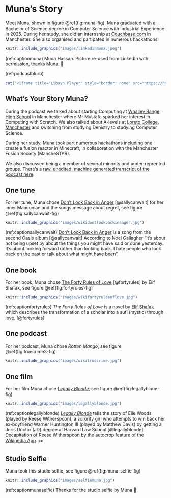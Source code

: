 # Muna's Story {#muna}

Meet Muna, shown in figure \@ref(fig:muna-fig). Muna graduated with a Bachelor of Science degree in Computer Science with Industrial Experience in 2025. During her study, she did an internship at [Couchbase.com](https://en.wikipedia.org/wiki/Couchbase,_Inc.) in Manchester. She also organised and partipated in numerous hackathons.

```r
knitr::include_graphics("images/linkedinmuna.jpeg")
```
(ref:captionmuna) Muna Hassan. Picture re-used from LinkedIn with permission, thanks Muna. 🙏

(ref:podcastblurb)


```r
cat('<iframe title="Libsyn Player" style="border: none" src="https://html5-player.libsyn.com/embed/episode/id/37400465/height/90/theme/custom/thumbnail/yes/direction/forward/render-playlist/no/custom-color/000000/" height="90" width="100%" scrolling="no"  allowfullscreen="" webkitallowfullscreen="true" mozallowfullscreen="true" allowfullscreen="true" msallowfullscreen="true" style="border: none;"></iframe>')
```


## What's Your Story Muna? {#munas-story}

During the podcast we talked about starting Computing at [Whalley Range High School](https://en.wikipedia.org/wiki/Whalley_Range_High_School) in Manchester where Mr Mustafa sparked her interest in Computing with Scratch. We also talked about A-levels at [Loreto College, Manchester](https://en.wikipedia.org/wiki/Loreto_College,_Manchester) and switching from studying Denistry to studying Computer Science.

During her study, Muna took part numerous hackathons including one create a fusion reactor in Minecraft, in collaboration with the Manchester Fusion Society (MancheSTAR).

We also discussed being a member of several minority and under-reprented groups.  There's a [raw, unedited, machine generated transcript of the podcast here](https://github.com/dullhunk/cdyf/blob/master/raw-transcript-muna.md).


## One tune {#munatune}

For her tune, Muna chose [Don't Look Back in Anger](https://en.wikipedia.org/wiki/Don%27t_Look_Back_in_Anger) [@sallycanwait] for her inner Mancunian and the songs message about regret, see figure \@ref(fig:sallycanwait-fig)

```r
knitr::include_graphics("images/wikidontlookbackinanger.jpg")
```
(ref:captionsallycanwait) [Don't Look Back in Anger](https://en.wikipedia.org/wiki/Don%27t_Look_Back_in_Anger) is a song from the second Oasis album [@sallycanwait] According to Noel Gallagher “It's about not being upset by about the things you might have said or done yesterday. It's about looking forward rather than looking back. I hate people who look back on the past or talk about what might have been”.

## One book {#munasbook}

For her book, Muna chose [The Forty Rules of Love](https://en.wikipedia.org/wiki/The_Forty_Rules_of_Love) [@fortyrules] by Elif Shafak, see figure \@ref(fig:fortyrules-fig)

```r
knitr::include_graphics("images/wikifortyrulesoflove.jpg")
```

(ref:captionfortyrules) _The Forty Rules of Love_ is a novel by [Elif Shafak](https://en.wikipedia.org/wiki/Elif_Shafak) which describes the transformation of a scholar into a sufi (mystic) through love. [@fortyrules]

## One podcast {#munapod}

For her podcast, Muna chose *Rotten Mango*, see figure \@ref(fig:truecrime3-fig)

```r
knitr::include_graphics("images/wikitruecrime.jpg")
```

## One film {#munafilm}

For her film Muna chose _[Legally Blonde](https://en.wikipedia.org/wiki/Legally_Blonde)_, see figure \@ref(fig:legallyblone-fig)

```r
knitr::include_graphics("images/legallyblonde.jpg")
```
(ref:captionlegallyblonde) _[Legally Blonde](https://en.wikipedia.org/wiki/Legally_Blonde)_ tells the story of Elle Woods (played by Reese Witherspoon), a sorority girl who attempts to win back her ex-boyfriend Warner Huntington III (played by Matthew Davis) by getting a Juris Doctor (JD) degree at Harvard Law School [@legallyblonde] Decapitation of Reese Witherspoon by the autocrop feature of the [Wikipedia App](https://apps.apple.com/us/app/wikipedia/id324715238). ✂️

## Studio Selfie {#munaselfie}

Muna took this studio selfie, see figure \@ref(fig:muna-selfie-fig)

```r
knitr::include_graphics("images/selfiemuna.jpg")
```
(ref:captionmunaselfie) Thanks for the studio selfie by Muna 🤳
